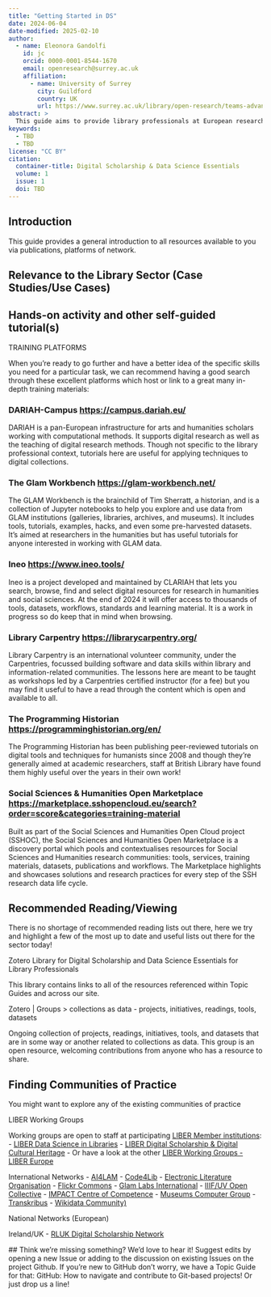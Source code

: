 ```yaml
---
title: "Getting Started in DS"
date: 2024-06-04
date-modified: 2025-02-10
author:
  - name: Eleonora Gandolfi
    id: jc
    orcid: 0000-0001-8544-1670
    email: openresearch@surrey.ac.uk
    affiliation: 
      - name: University of Surrey
        city: Guildford
        country: UK
        url: https://www.surrey.ac.uk/library/open-research/teams-advance-open-research-surrey
abstract: > 
  This guide aims to provide library professionals at European research institutions, particularly those supporting or undertaking activities that combines AI tools and methods and digital cultural heritage collections and data, with a brief overview of the current copyright and licensing context for such research today.
keywords:
  - TBD
  - TBD
license: "CC BY"
citation: 
  container-title: Digital Scholarship & Data Science Essentials
  volume: 1
  issue: 1
  doi: TBD
---
```


## Introduction
This guide provides a general introduction to all resources available to you via publications, platforms of network. 


## Relevance to the Library Sector (Case Studies/Use Cases)  


## Hands-on activity and other self-guided tutorial(s)

TRAINING PLATFORMS

When you’re ready to go further and have a better idea of the specific skills you need for a particular task, we can recommend having a good search through these excellent platforms which host or link to a great many in-depth training materials:

### DARIAH-Campus [https://campus.dariah.eu/](https://campus.dariah.eu/)
DARIAH is a pan-European infrastructure for arts and humanities scholars working with computational methods. It supports digital research as well as the teaching of digital research methods. Though not specific to the library professional context, tutorials here are useful for applying techniques to digital collections. 

### The Glam Workbench [https://glam-workbench.net/](https://glam-workbench.net/)
The GLAM Workbench is the brainchild of Tim Sherratt, a historian, and is a collection of Jupyter notebooks to help you explore and use data from GLAM institutions (galleries, libraries, archives, and museums). It includes tools, tutorials, examples, hacks, and even some pre-harvested datasets. It's aimed at researchers in the humanities but has useful tutorials for anyone interested in working with GLAM data.

### Ineo [https://www.ineo.tools/](https://www.ineo.tools/)
Ineo is a project developed and maintained by CLARIAH that lets you search, browse, find and select digital resources for research in humanities and social sciences. At the end of 2024 it will offer access to thousands of tools, datasets, workflows, standards and learning material. It is a work in progress so do keep that in mind when browsing.

### Library Carpentry [https://librarycarpentry.org/](https://librarycarpentry.org/)
Library Carpentry is an international volunteer community, under the Carpentries, focussed building software and data skills within library and information-related communities. The lessons here are meant to be taught as workshops led by a Carpentries certified instructor (for a fee) but you may find it useful to have a read through the content which is open and available to all. 

### The Programming Historian [https://programminghistorian.org/en/](https://programminghistorian.org/en/)
The Programming Historian has been publishing peer-reviewed tutorials on digital tools and techniques for humanists since 2008 and though they’re generally aimed at academic researchers, staff at British Library have found them highly useful over the years in their own work! 

### Social Sciences & Humanities Open Marketplace [https://marketplace.sshopencloud.eu/search?order=score&categories=training-material](https://marketplace.sshopencloud.eu/search?order=score&categories=training-material)
Built as part of the Social Sciences and Humanities Open Cloud project (SSHOC), the Social Sciences and Humanities Open Marketplace is a discovery portal which pools and contextualises resources for Social Sciences and Humanities research communities: tools, services, training materials, datasets, publications and workflows. The Marketplace highlights and showcases solutions and research practices for every step of the SSH research data life cycle. 

## Recommended Reading/Viewing  
There is no shortage of recommended reading lists out there, here we try and highlight a few of the most up to date and useful lists out there for the sector today!

Zotero Library for Digital Scholarship and Data Science Essentials for Library Professionals

This library contains links to all of the resources referenced within Topic Guides and across our site.

Zotero | Groups > collections as data - projects, initiatives, readings, tools, datasets

Ongoing collection of projects, readings, initiatives, tools, and datasets that are in some way or another related to collections as data. This group is an open resource, welcoming contributions from anyone who has a resource to share.

## Finding Communities of Practice
You might want to explore any of the existing communities of practice 

LIBER Working Groups
 
 Working groups are open to staff at participating [LIBER Member institutions](https://libereurope.eu/liber-participants/):
 - [LIBER Data Science in Libraries](https://libereurope.eu/working-group/liber-data-science-in-libraries-working-group/)
 - [LIBER Digital Scholarship & Digital Cultural Heritage](https://libereurope.eu/working-group/digital-scholarship-and-digital-cultural-heritage-collections-working-group/)
 - Or have a look at the other [LIBER Working Groups - LIBER Europe](https://libereurope.eu/working-groups/)
 
International Networks
 - [AI4LAM](https://sites.google.com/view/ai4lam)
 - [Code4Lib](https://code4lib.org/about/)
 - [Electronic Literature Organisation](https://eliterature.org/)
 - [Flickr Commons](https://www.flickr.com/commons)
 - [Glam Labs International](https://glamlabs.io/)
 - [IIIF/UV Open Collective](https://iiif.io/)
 - [IMPACT Centre of Competence](https://www.digitisation.eu/)
 - [Museums Computer Group](https://museumscomputergroup.org.uk/)
 - [Transkribus](https://readcoop.eu/transkribus/)
 - [Wikidata Community)](https://www.wikidata.org/wiki/Special:MyLanguage/Project:Community_portal)
 
National Networks (European)
 
Ireland/UK
 - [RLUK Digital Scholarship Network](https://www.rluk.ac.uk/rluk-dsn/)
 
::: {.callout-tip collapse=true}
 ## Think we're missing something?
 We'd love to hear it! Suggest edits by opening a new Issue or adding to the discussion on existing Issues on the project Github. If you’re new to GitHub don’t worry, we have a Topic Guide for that: GitHub: How to navigate and contribute to Git-based projects! Or just drop us a line! 
:::

